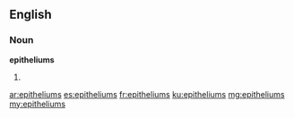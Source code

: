 ==English==

===Noun===
'''epitheliums'''

# {{plural of|epithelium}}

[[ar:epitheliums]]
[[es:epitheliums]]
[[fr:epitheliums]]
[[ku:epitheliums]]
[[mg:epitheliums]]
[[my:epitheliums]]